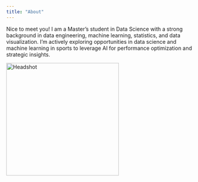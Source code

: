 ```yaml
---
title: "About"
---
```


Nice to meet you! I am a Master’s student in Data Science with a strong background in data engineering, machine learning, statistics, and data visualization. I'm actively exploring opportunities in data science and machine learning in sports to leverage AI for performance optimization and strategic insights.

<img src="../img/headshot.jpg" alt="Headshot" width="300" />
